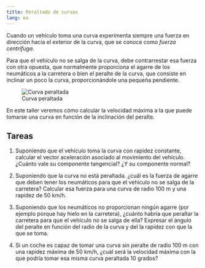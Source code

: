 ```yaml
---
title: Peraltado de curvas
lang: es
---
```


Cuando un vehículo toma una curva experimenta siempre una fuerza en dirección hacia el exterior de la curva, que se conoce como _fuerza centrífuga_.

Para que el vehículo no se salga de la curva, debe contrarrestar esa fuerza con otra opuesta, que normalmente proporciona el agarre de los neumáticos a la carretera o bien el peralte de la curva, que consiste en inclinar un poco la curva, proporcionándole una pequeña pendiente. 

![Curva peraltada](img/peraltado/peralte.jpeg)

En este taller veremos cómo calcular la velocidad máxima a la que puede tomarse una curva en función de la inclinación del peralte.

## Tareas

1. Suponiendo que el vehículo toma la curva con rapidez constante, calcular el vector aceleración asociado al movimiento del vehículo. ¿Cuánto vale su componente tangencial? ¿Y su componente normal?

1. Suponiendo que la curva no está peraltada. ¿cuál es la fuerza de agarre que deben tener los neumáticos para que el vehículo no se salga de la carretera? Calcular esa fuerza para una curva de radio 100 m y una rapidez de 50 km/h.

1. Suponiendo que los neumáticos no proporcionan ningún agarre (por ejemplo porque hay hielo en la carretera), ¿cuánto habría que peraltar la carretera para que el vehículo no se salga de ella? Expresar el ángulo del peralte en función del radio de la curva y del la rapidez con que la que se toma.

1. Si un coche es capaz de tomar una curva sin peralte de radio 100 m con una rapidez máxima de 50 km/h, ¿cuál será la velocidad máxima con la que podría tomar esa misma curva peraltada 10 grados?